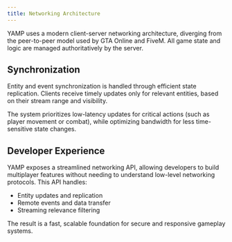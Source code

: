 ```yaml
---
title: Networking Architecture
---
```


YAMP uses a modern client-server networking architecture, diverging from the peer-to-peer model used by GTA Online and FiveM. All game state and logic are managed authoritatively by the server.

## Synchronization

Entity and event synchronization is handled through efficient state replication. Clients receive timely updates only for relevant entities, based on their stream range and visibility. 

The system prioritizes low-latency updates for critical actions (such as player movement or combat), while optimizing bandwidth for less time-sensitive state changes.

## Developer Experience

YAMP exposes a streamlined networking API, allowing developers to build multiplayer features without needing to understand low-level networking protocols. This API handles:

* Entity updates and replication
* Remote events and data transfer
* Streaming relevance filtering

The result is a fast, scalable foundation for secure and responsive gameplay systems.
